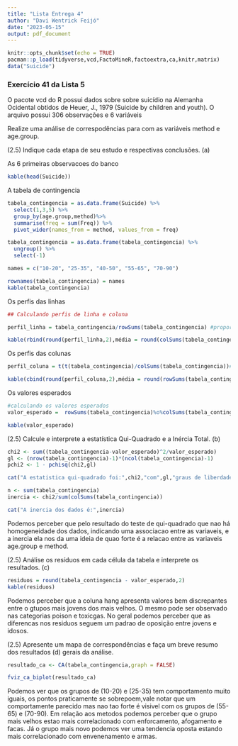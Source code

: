 ```yaml
---
title: "Lista Entrega 4"
author: "Davi Wentrick Feijó"
date: "2023-05-15"
output: pdf_document
---
```


```r
knitr::opts_chunk$set(echo = TRUE)
pacman::p_load(tidyverse,vcd,FactoMineR,factoextra,ca,knitr,matrix)
data("Suicide")
```

### Exercício 41 da Lista 5 

O pacote vcd do R possui dados sobre sobre suicídio na Alemanha Ocidental obtidos de Heuer, J., 1979 (Suicide by children and youth). O arquivo possui 306 observações e 6 variáveis



Realize uma análise de correspodências para com as variáveis method e age.group.

(2.5) Indique cada etapa de seu estudo e respectivas conclusões. (a)

As 6 primeiras observacoes do banco
```r
kable(head(Suicide))
```

A tabela de contingencia

```r
tabela_contingencia = as.data.frame(Suicide) %>%
  select(1,3,5) %>%
  group_by(age.group,method)%>%
  summarise(freq = sum(Freq)) %>%
  pivot_wider(names_from = method, values_from = freq)

tabela_contingencia = as.data.frame(tabela_contingencia) %>%
  ungroup() %>%
  select(-1)

names = c("10-20", "25-35", "40-50", "55-65", "70-90")

rownames(tabela_contingencia) = names
kable(tabela_contingencia)
```

\newpage
Os perfis das linhas

```r
## Calculando perfis de linha e coluna 

perfil_linha = tabela_contingencia/rowSums(tabela_contingencia) #proporcao em relacao ao total das linhas

kable(rbind(round(perfil_linha,2),média = round(colSums(tabela_contingencia)/sum(tabela_contingencia),2)))
```
Os perfis das colunas

```r
perfil_coluna = t(t(tabela_contingencia)/colSums(tabela_contingencia))#proporcao em relacao ao total das colunas 

kable(cbind(round(perfil_coluna,2),média = round(rowSums(tabela_contingencia)/sum(tabela_contingencia),2)))
```

Os valores esperados 
```r
#calculando os valores esperados 
valor_esperado =  rowSums(tabela_contingencia)%o%colSums(tabela_contingencia)/sum(tabela_contingencia)

kable(valor_esperado)
```

(2.5) Calcule e interprete a estatística Qui-Quadrado e a Inércia Total. (b)

```r
chi2 <- sum((tabela_contingencia-valor_esperado)^2/valor_esperado)
gl <- (nrow(tabela_contingencia)-1)*(ncol(tabela_contingencia)-1)
pchi2 <- 1 - pchisq(chi2,gl)
```

```r
cat("A estatistica qui-quadrado foi:",chi2,"com",gl,"graus de liberdade, e o p-valor foi de:",pchi2)
```


```r
n <- sum(tabela_contingencia)
inercia <- chi2/sum(colSums(tabela_contingencia))
```

```r
cat("A inercia dos dados é:",inercia)
```
Podemos perceber que pelo resultado do teste de qui-quadrado que nao há homogeneidade dos dados, indicando uma associacao entre as variaveis, e a inercia ela nos da uma ideia de quao forte é a relacao entre as variaveis age.group e method.


(2.5) Análise os resíduos em cada célula da tabela e interprete os resultados. (c)

```r
residuos = round(tabela_contingencia - valor_esperado,2)
kable(residuos)
```
Podemos perceber que a coluna hang apresenta valores bem discrepantes entre o gtupos mais jovens dos mais velhos. O mesmo pode ser observado nas categorias poison e toxicgas. No geral podemos perceber que as diferencas nos residuos seguem um padrao de oposição entre jovens e idosos.

\newpage
(2.5) Apresente um mapa de correspondências e faça um breve resumo dos resultados (d)
gerais da análise.

```r
resultado_ca <- CA(tabela_contingencia,graph = FALSE)

fviz_ca_biplot(resultado_ca)
```

Podemos ver que os grupos de (10-20) e (25-35) tem comportamento muito iguais, os pontos praticamente se sobrepoem,vale notar que  um comportamente parecido mas nao tao forte é visivel com os grupos de (55-65) e (70-90). Em relação aos metodos podemos perceber que o grupo mais velhos estao mais correlacionado com enforcamento, afogamento e facas. Já o grupo mais novo podemos ver uma tendencia oposta estando mais correlacionado com envenenamento e armas.



